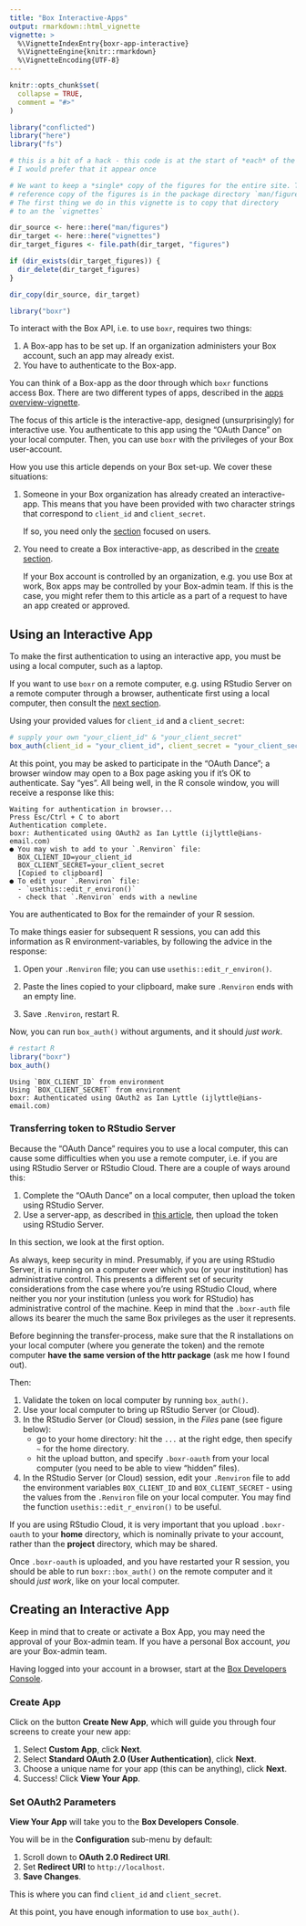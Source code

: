 ```yaml
---
title: "Box Interactive-Apps"
output: rmarkdown::html_vignette
vignette: >
  %\VignetteIndexEntry{boxr-app-interactive}
  %\VignetteEngine{knitr::rmarkdown}
  %\VignetteEncoding{UTF-8}
---
```


```r
knitr::opts_chunk$set(
  collapse = TRUE,
  comment = "#>"
)
```

```r
library("conflicted")
library("here")
library("fs")

# this is a bit of a hack - this code is at the start of *each* of the vignettes;
# I would prefer that it appear once

# We want to keep a *single* copy of the figures for the entire site. The 
# reference copy of the figures is in the package directory `man/figures`.
# The first thing we do in this vignette is to copy that directory 
# to an the `vignettes`

dir_source <- here::here("man/figures")
dir_target <- here::here("vignettes")
dir_target_figures <- file.path(dir_target, "figures")

if (dir_exists(dir_target_figures)) {
  dir_delete(dir_target_figures)
}

dir_copy(dir_source, dir_target)
```


```r
library("boxr")
```

To interact with the Box API, i.e. to use `boxr`, requires two things:

1. A Box-app has to be set up. If an organization administers your Box account, such an app may already exist.
2. You have to authenticate to the Box-app.

You can think of a Box-app as the door through which `boxr` functions access Box. There are two different types of apps, described in the [apps overview-vignette](./boxr-apps.html). 

The focus of this article is the interactive-app, designed (unsurprisingly) for interactive use. You authenticate to this app using the "OAuth Dance" on your local computer. Then, you can use `boxr` with the privileges of your Box user-account.

How you use this article depends on your Box set-up. We cover these situations:

1. Someone in your Box organization has already created an interactive-app. This means that you have been provided with two character strings that correspond to `client_id` and `client_secret`. 

   If so, you need only the [section](#use) focused on users. 
   
2. You need to create a Box interactive-app, as described in the [create section](#create).

   If your Box account is controlled by an organization, e.g. you use Box at work, Box apps may be controlled by your Box-admin team. If this is the case, you might refer them to this article as a part of a request to have an app created or approved.

## Using an Interactive App {#use}

To make the first authentication to using an interactive app, you must be using a local computer, such as a laptop. 

If you want to use `boxr` on a remote computer, e.g. using RStudio Server on a remote computer through a browser, authenticate first using a local computer, then consult the [next section](#transfer).

Using your provided values for `client_id` and a `client_secret`:

```r
# supply your own "your_client_id" & "your_client_secret"
box_auth(client_id = "your_client_id", client_secret = "your_client_secret")
```

At this point, you may be asked to participate in the "OAuth Dance"; a browser window may open to a Box page asking you if it's OK to authenticate. Say "yes". All being well, in the R console window, you will receive a response like this:

```
Waiting for authentication in browser...
Press Esc/Ctrl + C to abort
Authentication complete.
boxr: Authenticated using OAuth2 as Ian Lyttle (ijlyttle@ians-email.com)
● You may wish to add to your `.Renviron` file:
  BOX_CLIENT_ID=your_client_id
  BOX_CLIENT_SECRET=your_client_secret
  [Copied to clipboard]
● To edit your `.Renviron` file:
  - `usethis::edit_r_environ()`
  - check that `.Renviron` ends with a newline
```

You are authenticated to Box for the remainder of your R session. 

To make things easier for subsequent R sessions, you can add this information as R environment-variables, by following the advice in the response:

1. Open your `.Renviron` file; you can use `usethis::edit_r_environ()`.

2. Paste the lines copied to your clipboard, make sure `.Renviron` ends with an empty line.

3. Save `.Renviron`, restart R.

Now, you can run `box_auth()` without arguments, and it should *just work*.

```r
# restart R
library("boxr")
box_auth()
```

```
Using `BOX_CLIENT_ID` from environment
Using `BOX_CLIENT_SECRET` from environment
boxr: Authenticated using OAuth2 as Ian Lyttle (ijlyttle@ians-email.com)
```

### Transferring token to RStudio Server {#transfer}

Because the "OAuth Dance" requires you to use a local computer, this can cause some difficulties when you use a remote computer, i.e. if you are using RStudio Server or RStudio Cloud. There are a couple of ways around this:

1. Complete the "OAuth Dance" on a local computer, then upload the token using RStudio Server.
2. Use a server-app, as described in [this article](./boxr-app-service.html#transfer), then upload the token using RStudio Server.

In this section, we look at the first option. 

As always, keep security in mind. Presumably, if you are using RStudio Server, it is running on a computer over which you (or your institution) has administrative control. This presents a different set of security considerations from the case where you're using RStudio Cloud, where neither you nor your institution (unless you work for RStudio) has administrative control of the machine. Keep in mind that the `.boxr-auth` file allows its bearer the much the same Box privileges as the user it represents.

Before beginning the transfer-process, make sure that the R installations on your local computer (where you generate the token) and the remote computer **have the same version of the httr package** (ask me how I found out).

Then:

1. Validate the token on local computer by running `box_auth()`.
2. Use your local computer to bring up RStudio Server (or Cloud).
3. In the RStudio Server (or Cloud) session, in the *Files* pane (see figure below):
    - go to your home directory: hit the `...` at the right edge, then specify `~` for the home directory.
    - hit the upload button, and specify `.boxr-oauth` from your local computer (you need to be able to view "hidden" files).
4. In the RStudio Server (or Cloud) session, edit your `.Renviron` file to add the environment variables `BOX_CLIENT_ID` and  `BOX_CLIENT_SECRET` - using the values from the `.Renviron` file on your local computer. You may find the function `usethis::edit_r_environ()` to be useful.

<!-- ![Upload to RStudio Server/Cloud](figures/rstudio_cloud.png){width=100%} -->

If you are using RStudio Cloud, it is very important that you upload `.boxr-oauth` to your **home** directory, which is nominally private to your account, rather than the **project** directory, which may be shared.

Once `.boxr-oauth` is uploaded, and you have restarted your R session, you should be able to run `boxr::box_auth()` on the remote computer and it should *just work*, like on your local computer.

## Creating an Interactive App  {#create}

Keep in mind that to create or activate a Box App, you may need the approval of your Box-admin team. If you have a personal Box account, *you* are your Box-admin team.

Having logged into your account in a browser, start at the [Box Developers Console](https://app.box.com/developers/console).

### Create App

Click on the button **Create New App**, which will guide you through four screens to create your new app:

1. Select **Custom App**, click **Next**.
2. Select **Standard OAuth 2.0 (User Authentication)**, click **Next**.
3. Choose a unique name for your app (this can be anything), click **Next**.
4. Success! Click **View Your App**.

<!-- ![Create: four steps](figures/interactive-four-steps.png){width=100%} -->

### Set OAuth2 Parameters

**View Your App** will take you to the **Box Developers Console**. 

You will be in the **Configuration** sub-menu by default:

1. Scroll down to **OAuth 2.0 Redirect URI**.
2. Set **Redirect URI** to `http://localhost`.
3. **Save Changes**.

This is where you can find `client_id` and `client_secret`. 

At this point, you have enough information to use `box_auth()`.

<!-- ![Configure](figures/interactive-config.png){width=100%} -->
